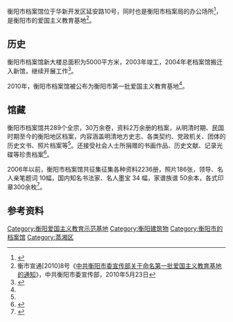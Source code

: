 衡阳市档案馆位于华新开发区延安路10号，同时也是衡阳市档案局的办公场所<ref name=":0">{{Cite news|url=http://www.e0734.com/html/2010/0803/56392.html|title=衡阳市档案馆|last=|first=|date=2010年8月3日|work=中国衡阳新闻网|accessdate=}}{{Dead link|date=2020年1月 |bot=InternetArchiveBot |fix-attempted=yes }}</ref>，是衡阳市的爱国主义教育基地<ref name=":1">衡市宣通[2010]8号《[http://www.e0734.com/html/2010/0804/56475.html 中共衡阳市委宣传部关于命名第一批爱国主义教育基地的通知]{{Dead link|date=2019年12月 |bot=InternetArchiveBot |fix-attempted=yes }}》，中共衡阳市委宣传部，2010年5月23日</ref>。

== 历史 ==
衡阳市档案馆新大楼总面积为5000平方米，2003年竣工，2004年老档案馆搬迁入新馆，继续开展工作<ref>{{Cite journal|title=档案工作的好领导——记衡阳市委常委、秘书长杨邦伟关心档案工作二三事|author=彭利军（衡阳市档案局）|url=http://kns.cnki.net/KCMS/detail/detail.aspx?dbcode=CJFQ&dbname=CJFD2008&filename=FLDA200802023&v=MDY2NjZHNEh0bk1yWTlIWjRSOGVYMUx1eFlTN0RoMVQzcVRyV00xRnJDVVJMMmZaT1JyRkNubFY3ekpJeUhQYjc=|journal=档案时空|issue=02期|doi=|others=|year=2008年|volume=|page=|pmid=}}</ref>。

2010年，衡阳市档案馆被公布为衡阳市第一批爱国主义教育基地<ref name=":1" />。

== 馆藏 ==
衡阳市档案馆共289个全宗，30万余卷，资料2万余册的档案，从明清时期、民国时期至今的衡阳地区档案，内容涵盖明清地方史志、各类契约、党政机关、团体的历史文书、照片档案等<ref name=":0" />。还接受社会人士所捐赠的书画作品、历史文献、记录光碟等珍贵档案<ref>{{Cite news|url=http://hn.rednet.cn/c/2016/12/09/4159748.htm|title=衡阳市档案馆获赠一批珍贵档案资料|last=刘|first=娴|date=2016年12月9日|work=衡阳日报|accessdate=|archive-date=2019年12月20日|archive-url=https://web.archive.org/web/20191220022031/https://hn.rednet.cn/c/2016/12/09/4159748.htm|dead-url=no}}</ref>。

2006年以前，衡阳市档案馆共征集征集各种资料2236册，照片186张，领导、名人亲笔题词 10幅，国内知名书法家、名人墨宝 34 幅，家谱族谱 50余本，各式印章300余枚<ref>{{Cite journal|title=这里春意盎然——衡阳市档案工作巡礼|author=衡阳市档案局|url=http://kns.cnki.net/KCMS/detail/detail.aspx?dbcode=CJFQ&dbname=CJFD2006&filename=FLDA200604003&v=MTgzOTMzcVRyV00xRnJDVVJMMmZaT1JyRkNubFc3dk5JeUhQYjdHNEh0Zk1xNDlGWjRSOGVYMUx1eFlTN0RoMVQ=|journal=档案时空(业务版)|issue=04期|doi=|others=|year=2006年|volume=|page=|pmid=}}</ref>。

== 参考资料 ==
{{Reflist|2}}{{衡阳文化场馆}}
{{衡阳爱国主义教育示范基地}}
[[Category:衡阳爱国主义教育示范基地|Category:衡阳爱国主义教育示范基地]]
[[Category:衡阳建筑物|Category:衡阳建筑物]]
[[Category:衡阳市的档案馆|Category:衡阳市的档案馆]]
[[Category:蒸湘区|Category:蒸湘区]]